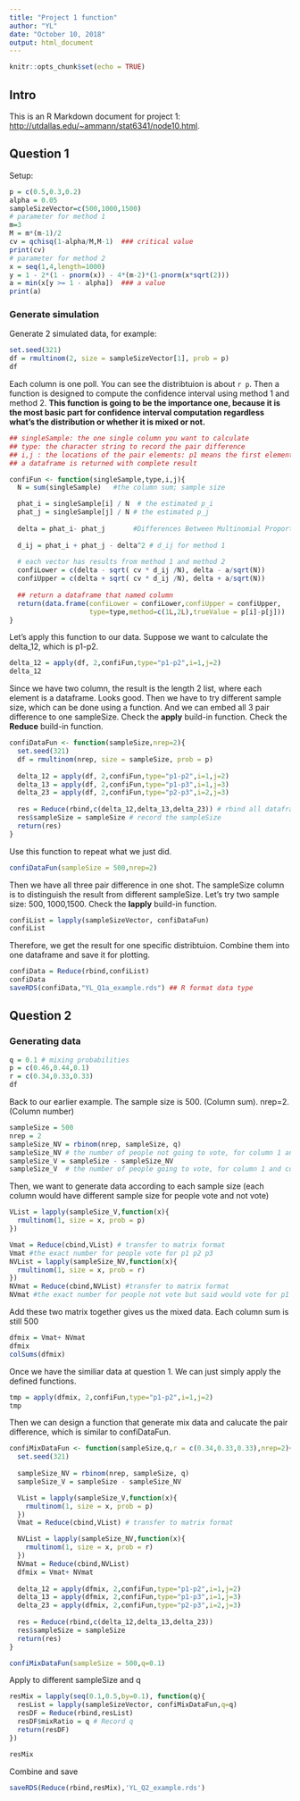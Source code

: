 ```yaml
---
title: "Project 1 function"
author: "YL"
date: "October 10, 2018"
output: html_document
---
```


```r
knitr::opts_chunk$set(echo = TRUE)
```

## Intro

This is an R Markdown document for project 1: <http://utdallas.edu/~ammann/stat6341/node10.html>.

## Question 1
Setup:

```r
p = c(0.5,0.3,0.2)
alpha = 0.05
sampleSizeVector=c(500,1000,1500)
# parameter for method 1
m=3
M = m*(m-1)/2
cv = qchisq(1-alpha/M,M-1)  ### critical value
print(cv)
# parameter for method 2
x = seq(1,4,length=1000)
y = 1 - 2*(1 - pnorm(x)) - 4*(m-2)*(1-pnorm(x*sqrt(2)))
a = min(x[y >= 1 - alpha])  ### a value
print(a)
```

### Generate simulation

Generate 2 simulated data, for example:

```r
set.seed(321)
df = rmultinom(2, size = sampleSizeVector[1], prob = p)
df
```

Each column is one poll. You can see the distribtuion is about `r p`. Then a function is designed to compute the confidence interval using method 1 and method 2. **This function is going to be the importance one, because it is the most basic part for confidence interval computation regardless what's the distribution or whether it is mixed or not.**

```r
## singleSample: the one single column you want to calculate
## type: the character string to record the pair difference
## i,j : the locations of the pair elements: p1 means the first element in p,namely p[1]
## a dataframe is returned with complete result

confiFun <- function(singleSample,type,i,j){
  N = sum(singleSample)   #the column sum; sample size

  phat_i = singleSample[i] / N  # the estimated p_i
  phat_j = singleSample[j] / N # the estimated p_j
  
  delta = phat_i- phat_j       #Differences Between Multinomial Proportions
  
  d_ij = phat_i + phat_j - delta^2 # d_ij for method 1
  
  # each vector has results from method 1 and method 2
  confiLower = c(delta - sqrt( cv * d_ij /N), delta - a/sqrt(N))
  confiUpper = c(delta + sqrt( cv * d_ij /N), delta + a/sqrt(N))
  
  ## return a dataframe that named column
  return(data.frame(confiLower = confiLower,confiUpper = confiUpper,
                    type=type,method=c(1L,2L),trueValue = p[i]-p[j]))
}
```

Let's apply this function to our data. Suppose we want to calculate the delta_12, which is p1-p2.


```r
delta_12 = apply(df, 2,confiFun,type="p1-p2",i=1,j=2)
delta_12
```

Since we have two column, the result is the length 2 list, where each element is a dataframe. Looks good. Then we have to try different sample size, which can be done using a function. And we can embed all 3 pair difference to one sampleSize. Check the **apply** build-in function. Check the **Reduce** build-in function.

```r
confiDataFun <- function(sampleSize,nrep=2){
  set.seed(321)
  df = rmultinom(nrep, size = sampleSize, prob = p)
  
  delta_12 = apply(df, 2,confiFun,type="p1-p2",i=1,j=2)
  delta_13 = apply(df, 2,confiFun,type="p1-p3",i=1,j=3)
  delta_23 = apply(df, 2,confiFun,type="p2-p3",i=2,j=3)
  
  res = Reduce(rbind,c(delta_12,delta_13,delta_23)) # rbind all dataframe
  res$sampleSize = sampleSize # record the sampleSize
  return(res)
}

```

Use this function to repeat what we just did. 

```r
confiDataFun(sampleSize = 500,nrep=2)
```

Then we have all three pair difference in one shot. The sampleSize column is to distinguish the result from different sampleSize. Let's try two sample size: 500, 1000,1500. Check the **lapply** build-in function.

```r
confiList = lapply(sampleSizeVector, confiDataFun)
confiList
```

Therefore, we get the result for one specific distribtuion. Combine them into one dataframe and save it for plotting. 

```r
confiData = Reduce(rbind,confiList)
confiData
saveRDS(confiData,"YL_Q1a_example.rds") ## R format data type
```

## Question 2

### Generating data

```r
q = 0.1 # mixing probabilities
p = c(0.46,0.44,0.1)
r = c(0.34,0.33,0.33)
df
```
Back to our earlier example. The sample size is 500. (Column sum). nrep=2. (Column number)


```r
sampleSize = 500
nrep = 2
sampleSize_NV = rbinom(nrep, sampleSize, q)
sampleSize_NV # the number of people not going to vote, for column 1 and column 2
sampleSize_V = sampleSize - sampleSize_NV
sampleSize_V  # the number of people going to vote, for column 1 and column 2

```

Then, we want to generate data according to each sample size (each column would have different sample size for people vote and not vote)
```r

VList = lapply(sampleSize_V,function(x){
  rmultinom(1, size = x, prob = p)
})

Vmat = Reduce(cbind,VList) # transfer to matrix format
Vmat #the exact number for people vote for p1 p2 p3
NVList = lapply(sampleSize_NV,function(x){
  rmultinom(1, size = x, prob = r)
})
NVmat = Reduce(cbind,NVList) #transfer to matrix format
NVmat #the exact number for people not vote but said would vote for p1 p2 p3
```
Add these two matrix together gives us the mixed data. Each column sum is still 500
```r
dfmix = Vmat+ NVmat
dfmix
colSums(dfmix)
```

Once we have the similiar data at question 1. We can just simply apply the defined functions.

```r
tmp = apply(dfmix, 2,confiFun,type="p1-p2",i=1,j=2)
tmp
```

Then we can design a function that generate mix data and calucate the pair difference, which is similar to confiDataFun. 

```r
confiMixDataFun <- function(sampleSize,q,r = c(0.34,0.33,0.33),nrep=2){
  set.seed(321)
  
  sampleSize_NV = rbinom(nrep, sampleSize, q)
  sampleSize_V = sampleSize - sampleSize_NV

  VList = lapply(sampleSize_V,function(x){
    rmultinom(1, size = x, prob = p)
  })
  Vmat = Reduce(cbind,VList) # transfer to matrix format

  NVList = lapply(sampleSize_NV,function(x){
    rmultinom(1, size = x, prob = r)
  })
  NVmat = Reduce(cbind,NVList) 
  dfmix = Vmat+ NVmat
  
  delta_12 = apply(dfmix, 2,confiFun,type="p1-p2",i=1,j=2)
  delta_13 = apply(dfmix, 2,confiFun,type="p1-p3",i=1,j=3)
  delta_23 = apply(dfmix, 2,confiFun,type="p2-p3",i=2,j=3)
  
  res = Reduce(rbind,c(delta_12,delta_13,delta_23))
  res$sampleSize = sampleSize
  return(res)
}

confiMixDataFun(sampleSize = 500,q=0.1)

```

Apply to different sampleSize and q

```r
resMix = lapply(seq(0.1,0.5,by=0.1), function(q){
  resList = lapply(sampleSizeVector, confiMixDataFun,q=q)
  resDF = Reduce(rbind,resList)
  resDF$mixRatio = q # Record q
  return(resDF)
})

resMix
```

Combine and save

```r
saveRDS(Reduce(rbind,resMix),'YL_Q2_example.rds')
```




